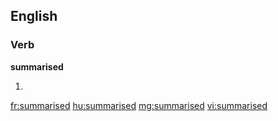 ==English==

===Verb===
'''summarised'''

# {{past of|[[summarise]]}}

[[fr:summarised]]
[[hu:summarised]]
[[mg:summarised]]
[[vi:summarised]]
